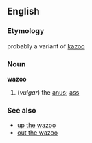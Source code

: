 ==English==
===Etymology===
probably a variant of [[kazoo]]
===Noun===
'''wazoo'''
#(''vulgar'') the [[anus]]; [[ass]]

===See also===
*[[up the wazoo]]
*[[out the wazoo]]